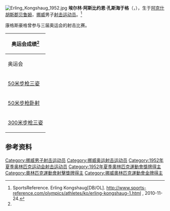 {{MedalTableTop}}
{{MedalSport|男子[[夏季奥林匹克运动会射击比赛|射击比赛]]}}
{{MedalCountry|{{NOR}}}} 
{{MedalCompetition|[[夏季奥运会|夏季奥运会]]}}
{{MedalGold | [[1952年夏季奥林匹克运动会|1952年赫尔辛基奥运会]] | [[50米步枪三姿|50米步枪三姿]] }}
{{MedalBottom}}

[[File:Erling_Kongshaug_1952.jpg|thumb]]
'''埃尔林·阿斯比约恩·孔斯海于格'''（{{lang-no|Erling Asbjørn Kongshaug}}，{{bd|1915年|3月22日|1993年|9月14日|catIdx=Kongshaug, Erling Asbjoern}}），生于[[阿克什胡斯郡|阿克什胡斯郡]][[贝鲁姆|贝鲁姆]]，[[挪威|挪威]]男子[[射击运动员|射击运动员]]。<ref name="sportsreference">SportsReference. Erling Kongshaug[DB/OL]. http://www.sports-reference.com/olympics/athletes/ko/erling-kongshaug-1.html {{Wayback|url=http://www.sports-reference.com/olympics/athletes/ko/erling-kongshaug-1.html |date=20141020053702 }}, 2010-11-24.</ref>

康格斯豪格曾参与三届奥运会的射击比赛。
{|class="wikitable" style="text-align: center"
!colspan=5|奥运会成绩<ref name="sportsreference" />
|-
!奥运会
![[1952年夏季奥林匹克运动会|1952年]]
![[1956年夏季奥林匹克运动会|1956年]]
![[1960年夏季奥林匹克运动会|1960年]]
|-
|align=left|[[50米步枪三姿|50米步枪三姿]]
|style="background: #ccffcc"|{{Gold1}} 冠军<br/>1164环<br/>'''前奥运会纪录'''
|第15名<br/>1151环
|第38名<br/>1104环
|-
|align=left|[[50米步枪卧射|50米步枪卧射]]
|第14名<br/>397环
|第7名<br/>598环
|第22名<br/>580环
|-
|align=left|[[300米步枪三姿|300米步枪三姿]]
|第11名<br/>1077环
|—
|—
|}

== 参考资料 ==
{{Reflist}}

{{奥林匹克运动会男子50米步枪三姿冠军}}

{{Authority control}}
{{DEFAULTSORT:Kongshaug, Erling Asbjoern}}
[[Category:挪威男子射击运动员|Category:挪威男子射击运动员]]
[[Category:挪威奥运射击运动员|Category:挪威奥运射击运动员]]
[[Category:1952年夏季奥林匹克运动会射击运动员|Category:1952年夏季奥林匹克运动会射击运动员]]
[[Category:1952年夏季奧林匹克運動會獎牌得主|Category:1952年夏季奧林匹克運動會獎牌得主]]
[[Category:奧林匹克運動會射擊獎牌得主|Category:奧林匹克運動會射擊獎牌得主]]
[[Category:挪威奧林匹克運動會金牌得主|Category:挪威奧林匹克運動會金牌得主]]


{{Sport-bio-stub}}
{{Norway-bio-stub}}